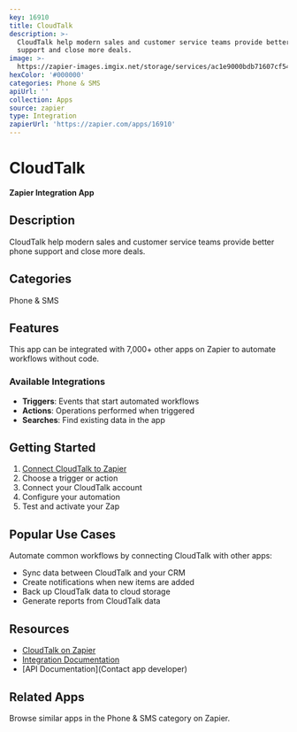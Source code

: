 ```yaml
---
key: 16910
title: CloudTalk
description: >-
  CloudTalk help modern sales and customer service teams provide better phone
  support and close more deals.
image: >-
  https://zapier-images.imgix.net/storage/services/ac1e9000bdb71607cf5447192339ca35.png?auto=format%2Ccompress&ixlib=python-3.0.0&q=50
hexColor: '#000000'
categories: Phone & SMS
apiUrl: ''
collection: Apps
source: zapier
type: Integration
zapierUrl: 'https://zapier.com/apps/16910'
---
```

# CloudTalk

**Zapier Integration App**

## Description

CloudTalk help modern sales and customer service teams provide better phone support and close more deals.

## Categories

Phone & SMS

## Features

This app can be integrated with 7,000+ other apps on Zapier to automate workflows without code.

### Available Integrations

- **Triggers**: Events that start automated workflows
- **Actions**: Operations performed when triggered
- **Searches**: Find existing data in the app

## Getting Started

1. [Connect CloudTalk to Zapier](https://zapier.com/apps/16910)
2. Choose a trigger or action
3. Connect your CloudTalk account
4. Configure your automation
5. Test and activate your Zap

## Popular Use Cases

Automate common workflows by connecting CloudTalk with other apps:

- Sync data between CloudTalk and your CRM
- Create notifications when new items are added
- Back up CloudTalk data to cloud storage
- Generate reports from CloudTalk data

## Resources

- [CloudTalk on Zapier](https://zapier.com/apps/16910)
- [Integration Documentation](https://zapier.com/apps/16910/integrations)
- [API Documentation](Contact app developer)

## Related Apps

Browse similar apps in the Phone & SMS category on Zapier.

